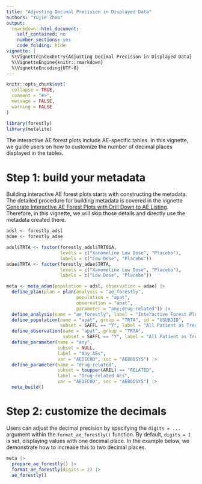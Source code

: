 ```yaml
---
title: "Adjusting Decimal Precision in Displayed Data"
authors: "Yujie Zhao"
output:
  rmarkdown::html_document:
    self_contained: no
    number_sections: yes
    code_folding: hide
vignette: |
  %\VignetteIndexEntry{Adjusting Decimal Precision in Displayed Data}
  %\VignetteEngine{knitr::rmarkdown}
  %\VignetteEncoding{UTF-8}
---
```


```r
knitr::opts_chunk$set(
  collapse = TRUE,
  comment = "#>",
  message = FALSE,
  warning = FALSE
)
```

```r
library(forestly)
library(metalite)
```

The interactive AE forest plots include AE-specific tables. In this vignette, we guide users on how to customize the number of decimal places displayed in the tables.

# Step 1: build your metadata

Building interactive AE forest plots starts with constructing the metadata. The detailed procedure for building metadata is covered in the vignette [Generate Interactive AE Forest Plots with Drill Down to AE Listing](https://merck.github.io/forestly/articles/forestly.html). Therefore, in this vignette, we will skip those details and directly use the metadata created there. 

```r
adsl <- forestly_adsl
adae <- forestly_adae

adsl$TRTA <- factor(forestly_adsl$TRT01A, 
                    levels = c("Xanomeline Low Dose", "Placebo"), 
                    labels = c("Low Dose", "Placebo"))
adae$TRTA <- factor(forestly_adae$TRTA, 
                    levels = c("Xanomeline Low Dose", "Placebo"), 
                    labels = c("Low Dose", "Placebo"))

meta <- meta_adam(population = adsl, observation = adae) |>
  define_plan(plan = plan(analysis = "ae_forestly", 
                          population = "apat",
                          observation = "apat", 
                          parameter = "any;drug-related")) |>
  define_analysis(name = "ae_forestly", label = "Interactive Forest Plot") |>
  define_population(name = "apat", group = "TRTA", id = "USUBJID",
                    subset = SAFFL == "Y", label = "All Patient as Treated") |>
  define_observation(name = "apat", group = "TRTA", 
                     subset = SAFFL == "Y", label = "All Patient as Treated") |>
  define_parameter(name = "any", 
                   subset = NULL,
                   label = "Any AEs", 
                   var = "AEDECOD", soc = "AEBODSYS") |>
  define_parameter(name = "drug-related", 
                   subset = toupper(AREL) == "RELATED",
                   label = "Drug-related AEs", 
                   var = "AEDECOD", soc = "AEBODSYS") |>  
  meta_build()
```


# Step 2: customize the decimals

Users can adjust the decimal precision by specifying the `digits = ...` argument within the `format_ae_forestly()` function. By default, `digits = 1` is set, displaying values with one decimal place. In the example below, we demonstrate how to increase this to two decimal places.

```r
meta |>
  prepare_ae_forestly() |>
  format_ae_forestly(digits = 2) |>
  ae_forestly()
```